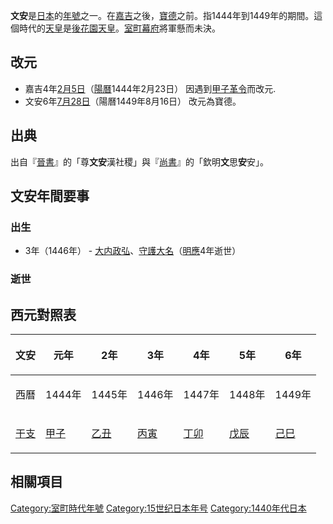 {{japanese|japanese=文安|kana=ぶんあん、ぶんなん|romaji=Bunan, Bunnan}}

'''文安'''是[[日本|日本]]的[[年號|年號]]之一。在[[嘉吉|嘉吉]]之後，[[寶德_(年號)|寶德]]之前。指1444年到1449年的期間。這個時代的[[天皇|天皇]]是[[後花園天皇|後花園天皇]]。[[室町幕府|室町幕府]]將軍懸而未決。

== 改元 ==
*嘉吉4年[[2月5日_(陰曆)|2月5日]]（[[陽曆|陽曆]]1444年2月23日） 因遇到[[甲子革令|甲子革令]]而改元.
*文安6年[[7月28日_(陰曆)|7月28日]]（陽曆1449年8月16日） 改元為寶德。

== 出典 ==
出自『[[晉書|晉書]]』的「尊'''文安'''漢社稷」與『[[書經|尚書]]』的「欽明'''文'''思'''安'''安」。

== 文安年間要事 ==

=== 出生 ===
* 3年（1446年） - [[大内政弘|大内政弘]]、[[守護大名|守護大名]]（[[明應_(日本)|明應]]4年逝世）

=== 逝世 ===

== 西元對照表 ==
{| class="wikitable" cellspacing=0 style="text-align:center"
|- style="background-color:#CCCCCC"
!文安!!元年!!2年!!3年!!4年!!5年!!6年
|-
|西曆||1444年||1445年||1446年||1447年||1448年||1449年
|-
|[[干支|干支]]||[[甲子|甲子]]||[[乙丑|乙丑]]||[[丙寅|丙寅]]||[[丁卯|丁卯]]||[[戊辰|戊辰]]||[[己巳|己巳]]
|}

== 相關項目 ==
{{年號|[[嘉吉|嘉吉]]|日本年號|[[寶德_(日本)|寶德]]}}
{{日本元號}}

{{DEFAULTSORT:Bunan}}

[[Category:室町時代年號|Category:室町時代年號]]
[[Category:15世纪日本年号|Category:15世纪日本年号]]
[[Category:1440年代日本|Category:1440年代日本]]